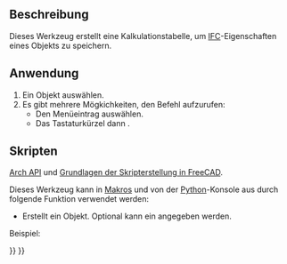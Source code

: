 <languages/>

{{Docnav/de
|[[BIM_IfcExplorer/de|IfcExplorer]]
|[[Arch_Panel/de|Platte]]
|[[BIM_Workbench/de|BIM]]
|IconL=BIM_IfcExplorer.svg
|IconR=Arch_Panel.svg
|IconC=Workbench_BIM.svg
}}

<div class="mw-translate-fuzzy">
{{GuiCommand/de
|Name=Arch IfcSpreadsheet
|Name/de=Arch_IfcTabellenblatt
|MenuLocation=Dienstprogramme → IFC-Kalkulationstabelle erstellen...
|Workbenches=[[BIM_Workbench/de|BIM]]
|Shortcut={{KEY|I}} {{KEY|P}}
|SeeAlso=[[Arch_IFC|Arch IFC]]
}}
</div>

<span id="Description"></span>
==Beschreibung==

Dieses Werkzeug erstellt eine Kalkulationstabelle, um [[Arch IFC/de|IFC]]-Eigenschaften eines Objekts zu speichern.

<span id="Usage"></span>
==Anwendung==

<div class="mw-translate-fuzzy">
# Ein Objekt auswählen.
# Es gibt mehrere Mögkichkeiten, den Befehl aufzurufen: 
#* Den Menüeintrag {{MenuCommand|Dienstprogramme → [[Image:Arch_IfcSpreadsheet.svg|16px]] IFC-Kalkulationstabelle erstellen...}} auswählen.
#* Das Tastaturkürzel {{KEY|I}} dann {{KEY|P}}.
</div>

<span id="Scripting"></span>
==Skripten==

{{Emphasis|Siehe auch:}} [[Arch_API/de|Arch API]] und [[FreeCAD_Scripting_Basics/de|Grundlagen der Skripterstellung in FreeCAD]].

Dieses Werkzeug kann in [[Macros/de|Makros]] und von der [[Python/de|Python]]-Konsole aus durch folgende Funktion verwendet werden:
{{Code|code=
spreadsheet = makeIfcSpreadsheet(archobj=None)
}}

* Erstellt ein {{incode|Tabellenblatt}} Objekt. Optional kann ein {{incode|archobj}} angegeben werden.

Beispiel:
{{Code|code=
import FreeCAD, Draft, Arch

Line = Draft.makeWire([FreeCAD.Vector(0, 0, 0), FreeCAD.Vector(2000, 2000, 0)])
Wall = Arch.makeWall(Line, width=150, height=3000)
FreeCAD.ActiveDocument.recompute()

spreadsheet = Arch.makeIfcSpreadsheet(Wall)
}}


{{Docnav/de
|[[BIM_IfcExplorer/de|IfcExplorer]]
|[[Arch_Panel/de|Platte]]
|[[BIM_Workbench/de|BIM]]
|IconL=BIM_IfcExplorer.svg
|IconR=Arch_Panel.svg
|IconC=Workbench_BIM.svg
}}

{{BIM_Tools_navi{{#translation:}}}}
{{Userdocnavi{{#translation:}}}}